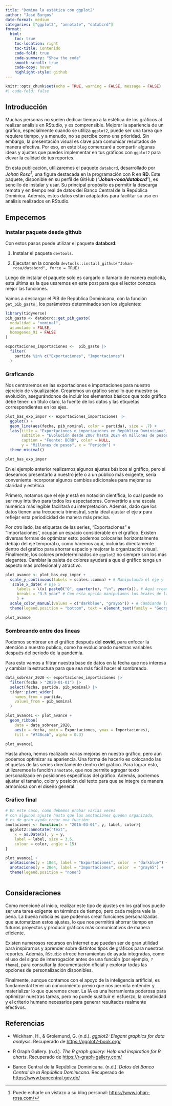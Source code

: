 ```yaml
---
title: "Domina la estética con ggplot2"
author: "José Burgos"
date-format: medium
categories: ["ggplot2", "annotate", "databcrd"]
format:
  html:
    toc: true
    toc-location: right
    toc-title: Contenido
    code-fold: true
    code-summary: "Show the code"
    smooth-scroll: true
    code-copy: hover
    highlight-style: github
---
```


```r
knitr::opts_chunk$set(echo = TRUE, warning = FALSE, message = FALSE)
#| code-fold: false
```

## Introducción

Muchas personas no suelen dedicar tiempo a la estética de los gráficos al realizar análisis en RStudio, y es comprensible. Mejorar la apariencia de un gráfico, especialmente cuando se utiliza `ggplot2`, puede ser una tarea que requiere tiempo, y a menudo, no se percibe como una prioridad. Sin embargo, la presentación visual es clave para comunicar resultados de manera efectiva. Por eso, en este `blog` comenzaré a compartir algunas ideas y ajustes que puedes implementar en tus gráficos con `ggplot2` para elevar la calidad de tus reportes.

En esta publicación, utilizaremos el paquete `databcrd`, desarrollado por *Johan Rosa*[^1], una figura destacada en la programación con R en **RD**. Este paquete, disponible en su perfil de GitHub ("***Johan-rosa/databcrd***"), es sencillo de instalar y usar. Su principal propósito es permitir la descarga remota y en tiempo real de datos del Banco Central de la República Dominica. Además, estos datos están adaptados para facilitar su uso en análisis realizados en RStudio.

[^1]: Puede echarle un vistazo a su blog personal: <https://www.johan-rosa.com/>

## Empecemos

### Instalar paquete desde github

Con estos pasos puede utilizar el paquete **databcrd**:

1.  Instalar el paquete `devtools`.

2.  Ejecutar en la consola `devtools::install_github("Johan-rosa/databcrd", force = TRUE)`

Luego de instalar el paquete solo es cargarlo o llamarlo de manera explicita, esta última es la que usaremos en este post para que el lector conozca mejor las funciones.

Vamos a descargar el PIB de República Dominicana, con la función `get_pib_gasto` , los parámetros determinados son los siguientes:

```r
library(tidyverse)
pib_gasto <- databcrd::get_pib_gasto(
  modalidad = "nominal", 
  acumulado = FALSE, 
  homogenea_91 = FALSE
)

exportaciones_importaciones <-  pib_gasto |> 
  filter(
    partida %in% c("Exportaciones", "Importaciones")
  )
```

### Graficando

Nos centraremos en las exportaciones e importaciones para nuestro ejercicio de visualización. Crearemos un gráfico sencillo que muestre su evolución, asegurándonos de incluir los elementos básicos que todo gráfico debe tener: un título claro, la fuente de los datos y las etiquetas correspondientes en los ejes.

```r
plot_bas_exp_impor <- exportaciones_importaciones |> 
  ggplot() +
  geom_line(aes(fecha, pib_nominal, color = partida), size = .7) +
  labs(title = "Exportaciones e importaciones en República Dominicana",
       subtitle = "Evolución desde 2007 hasta 2024 en millones de pesos (RD$)",
       caption = "Fuente: BCRD", color = NULL,
       y = "Millones de pesos", x = "Periodo") +
  theme_minimal()

plot_bas_exp_impor
```

En el ejemplo anterior realizamos algunos ajustes básicos al gráfico, pero si deseamos presentarlo a nuestro jefe o a un público más exigente, sería conveniente incorporar algunos cambios adicionales para mejorar su claridad y estética.

Primero, notamos que el eje ***y*** está en notación científica, lo cual puede no ser muy intuitivo para todos los espectadores. Convertirlo a una escala numérica más legible facilitará su interpretación. Además, dado que los datos tienen una frecuencia trimestral, sería ideal ajustar el eje ***x*** para reflejar esta periodicidad de manera más precisa.

Por otro lado, las etiquetas de las series, "Exportaciones" e "Importaciones", ocupan un espacio considerable en el gráfico. Existen diversas formas de optimizar esto: podemos colocarlas horizontalmente debajo del eje temporal o, como haremos aquí, incluirlas directamente dentro del gráfico para ahorrar espacio y mejorar la organización visual. Finalmente, los colores predeterminados de `ggplot2` no siempre son los más elegantes. Cambiar la paleta de colores ayudará a que el gráfico tenga un aspecto más profesional y atractivo.

```r
plot_avance <- plot_bas_exp_impor + 
  scale_y_continuous(labels = scales::comma) + # Manipulando el eje y
   scale_x_date( # Eje x
     labels = \(x) paste0("Q", quarter(x), "\n", year(x)), # Aquí creamos una función anónima para darle un flow personalizado
     breaks = "3.5 year" # Con esta opción manipulamos los brakes de las fechas
     ) + 
  scale_color_manual(values = c("darkblue", "gray65")) + # Cambiando los colores
  theme(legend.position = "bottom", text = element_text(family = "Georgia"))

plot_avance
```

### Sombreando entre dos lineas

Podemos sombrear en el gráfico después del **covid**, para enfocar la atención a nuestro publico, como ha evolucionado nuestras variables después del periodo de la pandemia.

Para esto vamos a filtrar nuestra base de datos en la fecha que nos interesa y cambiar la estructura para que sea más fácil hacer el sombreado.

```r

data_sobrear_2020 <- exportaciones_importaciones |> 
  filter(fecha > "2020-01-01") |> 
  select(fecha, partida, pib_nominal) |> 
  tidyr::pivot_wider(
    names_from = partida,
    values_from = pib_nominal
  )
```

```r
plot_avance1 <- plot_avance + 
  geom_ribbon(
    data = data_sobrear_2020,
    aes(x = fecha, ymin = Exportaciones, ymax = Importaciones), 
    fill = "#748cab", alpha = 0.3)

plot_avance1
```

Hasta ahora, hemos realizado varias mejoras en nuestro gráfico, pero aún podemos optimizar su apariencia. Una forma de hacerlo es colocando las etiquetas de las series directamente dentro del gráfico. Para lograr esto, utilizaremos la función `annotate`, que nos permite agregar texto personalizado en posiciones específicas del gráfico. Además, podremos ajustar el tamaño, color y posición del texto para que se integre de manera armoniosa con el diseño general.

### Gráfico final

```r
# En este caso, como debemos probar varias veces 
# con algunos ajuste hasta que las anotaciones queden organizada,
# es de gran ayuda crear una función:
anotaciones <- function(x = "2016-03-01", y, label, color){
  ggplot2::annotate("text", 
    x = as.Date(x), y = y, 
    label = label, size = 3.5, 
    colour = color, angle = 15)
}

plot_avance1 +
  anotaciones(y = 18e4, label = "Exportaciones", color  = "darkblue") +
  anotaciones(y = 28e4, label = "Importaciones", color  = "gray65") +
  theme(legend.position = "none")
  


```

## Consideraciones

Como mencioné al inicio, realizar este tipo de ajustes en los gráficos puede ser una tarea exigente en términos de tiempo, pero cada mejora vale la pena. La buena noticia es que podemos crear funciones personalizadas que automatizan estos ajustes, lo que nos permitirá ahorrar tiempo en futuros proyectos y producir gráficos más comunicativos de manera eficiente.

Existen numerosos recursos en Internet que pueden ser de gran utilidad para inspirarnos y aprender sobre distintos tipos de gráficos para nuestros reportes. Además, `RStudio` ofrece herramientas de ayuda integradas, como el uso del signo de interrogación antes de una función (por ejemplo, `?theme`), para consultar la documentación oficial y explorar todas las opciones de personalización disponibles.

Finalmente, aunque contamos con el apoyo de la inteligencia artificial, es fundamental tener un conocimiento previo que nos permita entender y materializar lo que queremos crear. La IA es una herramienta poderosa para optimizar nuestras tareas, pero no puede sustituir el esfuerzo, la creatividad y el criterio humano necesarios para generar resultados realmente efectivos.

## Referencias

-   Wickham, H., & Grolemund, G. (n.d.). *ggplot2: Elegant graphics for data analysis*. Recuperado de <https://ggplot2-book.org/>

-   R Graph Gallery. (n.d.). *The R graph gallery: Help and inspiration for R charts*. Recuperado de <https://r-graph-gallery.com/>

-   Banco Central de la República Dominicana. (n.d.). *Datos del Banco Central de la República Dominicana*. Recuperado de <https://www.bancentral.gov.do/>
